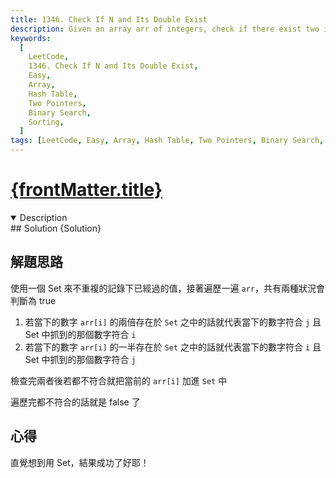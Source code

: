 ```yaml
---
title: 1346. Check If N and Its Double Exist
description: Given an array arr of integers, check if there exist two indices i and j such that
keywords:
  [
    LeetCode,
    1346. Check If N and Its Double Exist,
    Easy,
    Array,
    Hash Table,
    Two Pointers,
    Binary Search,
    Sorting,
  ]
tags: [LeetCode, Easy, Array, Hash Table, Two Pointers, Binary Search, Sorting]
---
```


# [{frontMatter.title}](https://leetcode.com/problems/check-if-n-and-its-double-exist)


<DifficultyBadge difficulty="Easy" />

<Tabs>
  <TabItem value="description" label="題目描述" default>
    <details open>
      <summary>Description</summary>
        <Description />
        <Examples />
    </details> 
  </TabItem>

  <TabItem value="solution" label="解答">
   ## Solution
    <CodeBlock language="js">{Solution}</CodeBlock>
  </TabItem>
</Tabs>

## 解題思路

使用一個 Set 來不重複的記錄下已經過的值，接著遍歷一遍 `arr`，共有兩種狀況會判斷為 true

1.  若當下的數字 `arr[i]` 的兩倍存在於 `Set` 之中的話就代表當下的數字符合 `j` 且 Set 中抓到的那個數字符合 `i`
2.  若當下的數字 `arr[i]` 的一半存在於 `Set` 之中的話就代表當下的數字符合 `i` 且 Set 中抓到的那個數字符合 `j`

檢查完兩者後若都不符合就把當前的 `arr[i]` 加進 `Set` 中

遍歷完都不符合的話就是 false 了

## 心得

直覺想到用 Set，結果成功了好耶！
